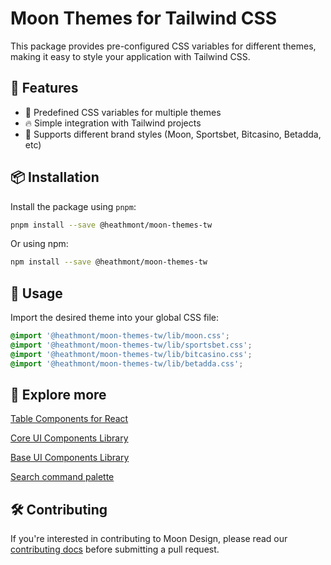 # Moon Themes for Tailwind CSS

This package provides pre-configured CSS variables for different themes, making it easy to style your application with Tailwind CSS.

## 🚀 Features

- 🎨 Predefined CSS variables for multiple themes  
- 🔥 Simple integration with Tailwind projects  
- 🎯 Supports different brand styles (Moon, Sportsbet, Bitcasino, Betadda, etc)  

## 📦 Installation

Install the package using `pnpm`:

```bash
pnpm install --save @heathmont/moon-themes-tw
```
Or using npm:

```bash
npm install --save @heathmont/moon-themes-tw
```
## 🎯 Usage
Import the desired theme into your global CSS file:

```css
@import '@heathmont/moon-themes-tw/lib/moon.css';
@import '@heathmont/moon-themes-tw/lib/sportsbet.css';
@import '@heathmont/moon-themes-tw/lib/bitcasino.css';
@import '@heathmont/moon-themes-tw/lib/betadda.css';
```

## 🧭 Explore more

[Table Components for React](table-v8)

[Core UI Components Library](core)

[Base UI Components Library](base)

[Search command palette](cmdk)



## 🛠️ Contributing

If you're interested in contributing to Moon Design, please read our [contributing docs](CONTRIBUTING.md) before submitting a pull request.